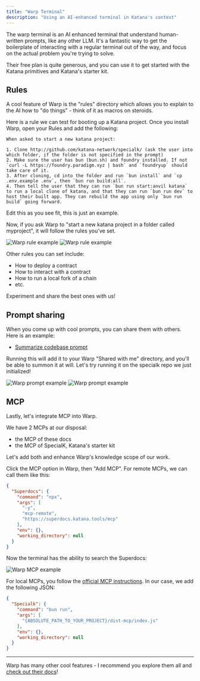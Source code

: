 ```yaml
---
title: "Warp Terminal"
description: "Using an AI-enhanced terminal in Katana's context"
---
```


The warp terminal is an AI enhanced terminal that understand human-written prompts, like any other LLM. It's a fantastic way to get the boilerplate of interacting with a regular terminal out of the way, and focus on the actual problem you're trying to solve.

Their free plan is quite generous, and you can use it to get started with the Katana primitives and Katana's starter kit.

## Rules

A cool feature of Warp is the "rules" directory which allows you to explain to the AI how to "do things" - think of it as macros on steroids.

Here is a rule we can test for booting up a Katana project. Once you install Warp, open your Rules and add the following:

```text
When asked to start a new katana project:

1. Clone http://github.com/katana-network/specialk/ (ask the user into which folder, if the folder is not specified in the prompt)
2. Make sure the user has bun (bun.sh) and foundry installed. If not `curl -L https://foundry.paradigm.xyz | bash` and `foundryup` should take care of it.
3. After cloning, cd into the folder and run `bun install` and `cp .env.example .env`, then `bun run build:all`.
4. Then tell the user that they can run `bun run start:anvil katana` to run a local clone of katana, and that they can run `bun run dev` to host their built app. They can rebuild the app using only `bun run build` going forward.
```

Edit this as you see fit, this is just an example.

Now, if you ask Warp to "start a new katana project in a folder called myproject", it will follow the rules you've set.

![Warp rule example](/images/warp1.png)
![Warp rule example](/images/warp2.png)

Other rules you can set include:

- How to deploy a contract
- How to interact with a contract
- How to run a local fork of a chain
- etc.

Experiment and share the best ones with us!

## Prompt sharing

When you come up with cool prompts, you can share them with others. Here is an example:

- [Summarize codebase prompt](https://app.warp.dev/drive/prompt/Summarize-codebase-vZLJpFgptlXMRWEOXboG7q)

Running this will add it to your Warp "Shared with me" directory, and you'll be able to summon it at will. Let's try running it on the specialk repo we just initialized!

![Warp prompt example](/images/warp3.png)
![Warp prompt example](/images/warp4.png)

## MCP

Lastly, let's integrate MCP into Warp.

We have 2 MCPs at our disposal:

- the MCP of these docs
- the MCP of SpecialK, Katana's starter kit

Let's add both and enhance Warp's knowledge scope of our work.

Click the MCP option in Warp, then "Add MCP". For remote MCPs, we can call them like this:

```json
{
  "Superdocs": {
    "command": "npx",
    "args": [
      "-y",
      "mcp-remote",
      "https://superdocs.katana.tools/mcp"
    ],
    "env": {},
    "working_directory": null
  }
}
```

Now the terminal has the ability to search the Superdocs:

![Warp MCP example](/images/warp5.png)

For local MCPs, you follow the [official MCP instructions](https://docs.katana.network/katana/get-started/use-mcp/). In our case, we add the following JSON:

```json
{
  "Specialk": {
    "command": "bun run",
    "args": [
      "{ABSOLUTE_PATH_TO_YOUR_PROJECT}/dist-mcp/index.js"
    ],
    "env": {},
    "working_directory": null
  }
}
```

---

Warp has many other cool features - I recommend you explore them all and [check out their docs](https://docs.warp.dev)!